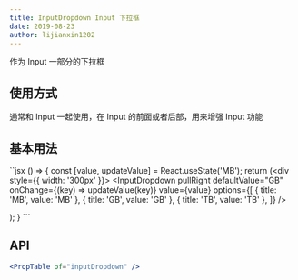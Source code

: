 ```yaml
---
title: InputDropdown Input 下拉框
date: 2019-08-23
author: lijianxin1202
---
```

作为 Input 一部分的下拉框

## 使用方式
通常和 Input 一起使用，在 Input 的前面或者后部，用来增强 Input 功能

## 基本用法

``jsx
() => {
  const [value, updateValue] = React.useState('MB');
  return (<div style={{ width: '300px' }}>
    <InputGroup>
      <FormControl />
      <InputDropdown
        pullRight
        defaultValue="GB"
        onChange={(key) => updateValue(key)}
        value={value}
        options={[
          { title: 'MB', value: 'MB' },
          { title: 'GB', value: 'GB' },
          { title: 'TB', value: 'TB' },
        ]} />
    </InputGroup>
  </div>);
}
```

## API
```jsx previewOnly
<PropTable of="inputDropdown" />
```